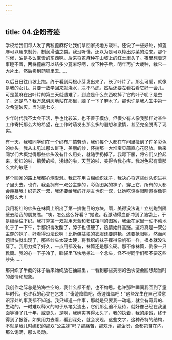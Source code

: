 ```yaml
---
---
---
```

title: 04.企盼奇迹
---




学校给我们每人发了两粒蓖麻籽让我们拿回家找地方栽种。还说了一些好处，如蓖麻可以用来制药、制润滑油之类。我没听懂，还以为是可以榨出炒菜的油来。那个时候，油是多么宝贵的东西啊。后来将蓖麻种在山坡上的红土里头了。夜里想着这事睡不着，两株蓖麻可以结多少蓖麻籽啊，收下种子后，明年再扩大栽种，栽它一大片土，然后卖到药铺里去……

以后日日往山坡上跑。终于看到两根小芽发出来了，长了叶片了。那么可爱，就像是我的女儿。只要一放学回来就浇水，决不马虎。然后还要左看右看它好一会儿。可是蓖麻在出叶片的第三天就遭难了，到底是什么东西咬掉了它的叶子呢？是虫子，还是鸟？我万念俱灰地站在那里，脑子一下子麻木了。那也许是我人生中第一次希望破灭。当时是七岁。

少年时代我不太会干活，手也比较笨，也不善于模仿。但很少有人像我那样对某件工作寄托那么大的希望，在工作时萌发出那么多的遐想和激情，甚至完全脱离了现实。

有一天，我和同学们在一个织布厂搞劳动，我们每个人都在车间里捡到了许多彩色的纱头。我从未见过那么鲜艳、美丽的纱，怀揣那一大堆宝贝简直心花怒放。后来同学们大概觉得那些纱头没有什么用处，就随手扔掉了。我弯下腰，将它们又捡起来，粉红的啦，鹅黄的啦，浅绿的啦，天蓝的啦，美得令我心疼。我对色彩有着那么大的敏感！

整个回家的路上我都心潮澎湃。我正在用白棉线织袜子，我决心将这些纱头织进袜子里头去。也许，我会拥有一双公主穿的，彩色图案的袜子，穿上它，所有的人都会羡慕我！织完这一双，我还要给我的好朋友也织一双，让她吃惊得眼睛瞪得像铜铃那么大！

我用粉红的纱头在袜筒上织出了第一排悦目的方块，啊，美得没法说！立刻跑到隔壁去给我的朋友瞧。“咦，怎么这么好看？”她说。我激动得血都冲到了脑袋上，于是继续往下织。我打算第一双就用天蓝和粉红相间的图案，我坐在家里一动不动地忙乎了一下午，手都织得发酸了，脖子也僵硬了，热情始终高涨。这将真是一双公主穿的袜子，好看得没法说啊！比新疆姑娘的衣服还要鲜艳，还要抢眼呢。然而问题很快就出现了，那些纱头太硬太硬，将我织的袜子撑得像帆布一样，根本就没法穿了。我用力揉了好久，一点用都没有，袜筒还是那么硬。那不像袜筒，倒像一只靴筒。我的心一下子冷了，脑袋里飞快地掠过一个念头，怪不得同学们都不要这些纱头……

那只织了半截的袜子后来始终放在抽屉里，一看到那些美丽的色块便会回想起当时的激情和想象。

我创作之际总是脑海空空的，我什么都不想，也不构思。也许那种瞬间我回到了童年时代，也许我的心灵在乞求：“奇迹降临吧，奇迹降临吧！”这些发生在自己潜意识深处的事我都不知道。我只知道一件事，那就是只要我一动笔，就会有奇异的、生动的，一时难以释义的句子从笔尖流出，它们那么迫不及待，就好像已经在我里面等待了几十年，或更久。是啊，我确实等得太久了，我的执着，我的虔诚，终于得到了报答。如果用力去看，看到深处，就会发现，这些文字，这种奇特的结构，不就是我儿时编织的那双“公主袜”吗？那痛苦，那欢乐，那企盼，全都包含在内，那么饱满，那么灵动。
